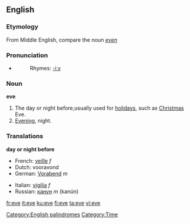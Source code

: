 {{see|Eve}}

==English==
[[Category:English palindromes]]

===Etymology===
From Middle English, compare the noun ''[[even]]''

===Pronunciation===
*{{audio|en-us-eve.ogg|Audio (US)}}
*:Rhymes: [[Rhymes:English:-iːv|-iːv]]

===Noun===
'''eve'''
#The day or night before,usually used for [[holiday]]s, such as [[Christmas]] Eve.
#[[Evening]], night.

===Translations===

'''day or night before'''
{{top}}
*French: [[veille]] ''f''
*Dutch: vooravond
*German: [[Vorabend]] ''m''
{{mid}}
*Italian: [[vigilia]] ''f''
*Russian: [[канун]] ''m'' (kanún)
{{bottom}}

[[Category:Time]]

[[fr:eve]]
[[it:eve]]
[[ku:eve]]
[[fi:eve]]
[[ta:eve]]
[[vi:eve]]